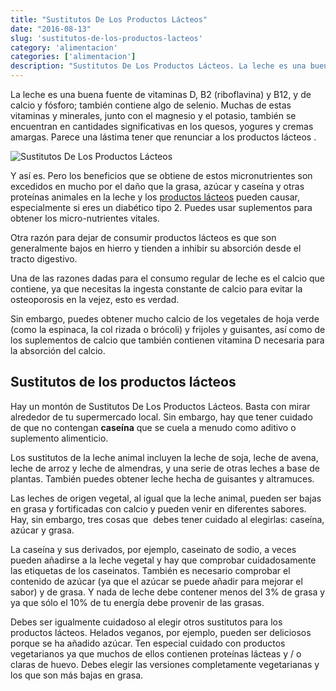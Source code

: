 ```yaml
---
title: "Sustitutos De Los Productos Lácteos"
date: "2016-08-13"
slug: 'sustitutos-de-los-productos-lacteos'
category: 'alimentacion'
categories: ['alimentacion']
description: "Sustitutos De Los Productos Lácteos. La leche es una buena fuente de vitaminas D, B2 (riboflavina) y B12, y de calcio y fósforo; también contiene algo de"
---
```


La leche es una buena fuente de vitaminas D, B2 (riboflavina) y B12, y de calcio y fósforo; también contiene algo de selenio. Muchas de estas vitaminas y minerales, junto con el magnesio y el potasio, también se encuentran en cantidades significativas en los quesos, yogures y cremas amargas. Parece una lástima tener que renunciar a los productos lácteos .

![Sustitutos De Los Productos Lácteos](/images/sustitutos-productos-lacteos.webp)

Y así es. Pero los beneficios que se obtiene de estos micronutrientes son excedidos en mucho por el daño que la grasa, azúcar y caseína y otras proteínas animales en la leche y los [productos lácteos](/productos-lacteos-diabetes-grasa/) pueden causar, especialmente si eres un diabético tipo 2. Puedes usar suplementos para obtener los micro-nutrientes vitales.

Otra razón para dejar de consumir productos lácteos es que son generalmente bajos en hierro y tienden a inhibir su absorción desde el tracto digestivo.

Una de las razones dadas para el consumo regular de leche es el calcio que contiene, ya que necesitas la ingesta constante de calcio para evitar la osteoporosis en la vejez, esto es verdad.

Sin embargo, puedes obtener mucho calcio de los vegetales de hoja verde (como la espinaca, la col rizada o brócoli) y frijoles y guisantes, así como de los suplementos de calcio que también contienen vitamina D necesaria para la absorción del calcio.

## Sustitutos de los productos lácteos

Hay un montón de Sustitutos De Los Productos Lácteos. Basta con mirar alrededor de tu supermercado local. Sin embargo, hay que tener cuidado de que no contengan **caseína** que se cuela a menudo como aditivo o suplemento alimenticio.

Los sustitutos de la leche animal incluyen la leche de soja, leche de avena, leche de arroz y leche de almendras, y una serie de otras leches a base de plantas. También puedes obtener leche hecha de guisantes y altramuces.

Las leches de origen vegetal, al igual que la leche animal, pueden ser bajas en grasa y fortificadas con calcio y pueden venir en diferentes sabores. Hay, sin embargo, tres cosas que  debes tener cuidado al elegirlas: caseína, azúcar y grasa.

La caseína y sus derivados, por ejemplo, caseinato de sodio, a veces pueden añadirse a la leche vegetal y hay que comprobar cuidadosamente las etiquetas de los caseinatos. También es necesario comprobar el contenido de azúcar (ya que el azúcar se puede añadir para mejorar el sabor) y de grasa. Y nada de leche debe contener menos del 3% de grasa y ya que sólo el 10% de tu energía debe provenir de las grasas.

Debes ser igualmente cuidadoso al elegir otros sustitutos para los productos lácteos. Helados veganos, por ejemplo, pueden ser deliciosos porque se ha añadido azúcar. Ten especial cuidado con productos vegetarianos ya que muchos de ellos contienen proteínas lácteas y / o claras de huevo. Debes elegir las versiones completamente vegetarianas y los que son más bajas en grasa.
